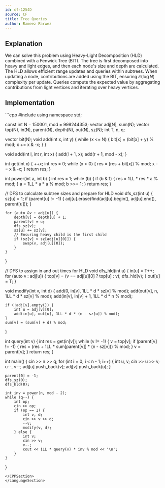 ```yaml
---
id: cf-1254D
source: CF
title: Tree Queries
author: Rameez Parwez
---
```


## Explanation

We can solve this problem using Heavy-Light Decomposition (HLD) combined with a Fenwick Tree (BIT). The tree is first decomposed into heavy and light edges, and then each node's size and depth are calculated. The HLD allows efficient range updates and queries within subtrees. When updating a node, contributions are added using the BIT, ensuring $\mathcal{O} (\log N)$ complexity per update. Queries compute the expected value by aggregating contributions from light vertices and iterating over heavy vertices.

## Implementation

<LanguageSection>
<CPPSection>
```cpp
#include <bits/stdc++.h>
using namespace std;

const int N = 150001, mod = 998244353;
vector<int> adj[N], sum(N);
vector<int> top(N), in(N), parent(N), depth(N), out(N), sz(N);
int T, n, q;

vector<int> bit(N);
void add(int x, int y) {
    while (x <= N) {
        bit[x] = (bit[x] + y) % mod;
        x += x & -x;
    }
}

void add(int l, int r, int x) {
    add(l + 1, x);
    add(r + 1, mod - x);
}

int get(int x) {
    ++x;
    int res = 0;
    while (x > 0) {
        res = (res + bit[x]) % mod;
        x -= x & -x;
    }
    return res;
}

int power(int a, int b) {
    int res = 1;
    while (b) {
        if (b & 1) {
            res = 1LL * res * a % mod;
        }
        a = 1LL * a * a % mod;
        b >>= 1;
    }
    return res;
}

// DFS to calculate subtree sizes and prepare for HLD
void dfs_sz(int u) {
    sz[u] = 1;
    if (parent[u] != -1) {
        adj[u].erase(find(adj[u].begin(), adj[u].end(), parent[u]));
    }

    for (auto &v : adj[u]) {
        depth[v] = depth[u] + 1;
        parent[v] = u;
        dfs_sz(v);
        sz[u] += sz[v];
        // Ensuring heavy child is the first child
        if (sz[v] > sz[adj[u][0]]) {
            swap(v, adj[u][0]);
        }
    }
}

// DFS to assign in and out times for HLD
void dfs_hld(int u) {
    in[u] = T++;
    for (auto v : adj[u]) {
        top[v] = (v == adj[u][0] ? top[u] : v);
        dfs_hld(v);
    }
    out[u] = T;
}

void modify(int v, int d) {
    add(0, in[v], 1LL * d * sz[v] % mod);
    add(out[v], n, 1LL * d * sz[v] % mod);
    add(in[v], in[v] + 1, 1LL * d * n % mod);

    if (!adj[v].empty()) {
        int u = adj[v][0];
        add(in[u], out[u], 1LL * d * (n - sz[u]) % mod);
    }
    sum[v] = (sum[v] + d) % mod;
}

int query(int v) {
    int res = get(in[v]);
    while (v != -1) {
        v = top[v];
        if (parent[v] != -1) {
            res = (res + 1LL * sum[parent[v]] * (n - sz[v])) % mod;
        }
        v = parent[v];
    }
    return res;
}

int main() {
    cin >> n >> q;
    for (int i = 0; i < n - 1; i++) {
        int u, v;
        cin >> u >> v;
        u--, v--;
        adj[u].push_back(v);
        adj[v].push_back(u);
    }

    parent[0] = -1;
    dfs_sz(0);
    dfs_hld(0);

    int inv = power(n, mod - 2);
    while (q--) {
        int op;
        cin >> op;
        if (op == 1) {
            int v, d;
            cin >> v >> d;
            --v;
            modify(v, d);
        } else {
            int v;
            cin >> v;
            v--;
            cout << 1LL * query(v) * inv % mod << '\n';
        }
    }
}

```
</CPPSection>
</LanguageSection>
